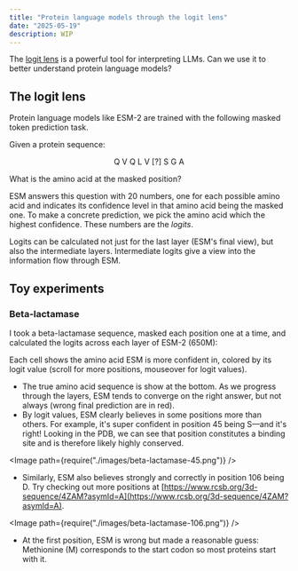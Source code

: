```yaml
---
title: "Protein language models through the logit lens"
date: "2025-05-19"
description: WIP
---
```



The [logit lens](https://www.lesswrong.com/posts/AcKRB8wDpdaN6v6ru/interpreting-gpt-the-logit-lens) is a powerful tool for interpreting LLMs. Can we use it to better understand protein language models?

## The logit lens

Protein language models like ESM-2 are trained with the following masked token prediction task.

Given a protein sequence:

$$
\text{Q V Q L V [?] S G A}
$$

What is the amino acid at the masked position?

ESM answers this question with 20 numbers, one for each possible amino acid and indicates its confidence level in that amino acid being the masked one. To make a concrete prediction, we pick the amino acid which the highest confidence. These numbers are the _logits_.

Logits can be calculated not just for the last layer (ESM's final view), but also the intermediate layers. Intermediate logits give a view into the information flow through ESM.

## Toy experiments

### Beta-lactamase

I took a beta-lactamase sequence, masked each position one at a time, and calculated the logits across each layer of ESM-2 (650M):

<TopTokensHeatmap
  title="Beta-Lactamase (PDB 4ZAM) top tokens by logit"
  sequence="SPQPLEQIKLSESQLSGRVGMIEMDLASGRTLTAWRADERFPMMSTFKVVLCGAVLARVDAGDEQLERKIHYRQQDLVDYSPVSEKHLADGMTVGELCAAAITMSDNSAANLLLATVGGPAGLTAFLRQIGDNVTRLDRWETELNEALPGDARDTTTPASMAATLRKLLTSQRLSARSQRQLLQWMVDDRVAGPLIRSVLPAGWFIADKTGAGERGARGIVALLGPNNKAERIVVIYLRDTPASMAERNQQIAGIGAALIEHWQR"
  tokensPath="/data/logit-lens/beta_lactamase_top_tokens.csv"
  logitsPath="/data/logit-lens/beta_lactamase_top_logits.csv"
  maxLogit="12.35"
/>

Each cell shows the amino acid ESM is more confident in, colored by its logit value (scroll for more positions, mouseover for logit values).

- The true amino acid sequence is show at the bottom. As we progress through the layers, ESM tends to converge on the right answer, but not always (wrong final prediction are in red).
- By logit values, ESM clearly believes in some positions more than others. For example, it's super confident in position 45 being S––and it's right! Looking in the PDB, we can see that position constitutes a binding site and is therefore likely highly conserved.

<Image path={require("./images/beta-lactamase-45.png")} />

- Similarly, ESM also believes strongly and correctly in position 106 being D. Try checking out more positions at [https://www.rcsb.org/3d-sequence/4ZAM?asymId=A](https://www.rcsb.org/3d-sequence/4ZAM?asymId=A).

<Image path={require("./images/beta-lactamase-106.png")} />

- At the first position, ESM is wrong but made a reasonable guess: Methionine (M) corresponds to the start codon so most proteins start with it.

<TopTokensHeatmap
  title="Antibody heavy chain (PDB 5XRQ) top tokens by logit"
  sequence="QVQLVQSGAEVKKPGSSVRVSCKASGDTFSSYSITWVRQAPGHGLQWMGGIFPIFGSTNYAQKFDDRLTITTDDSSRTVYMELTSLRLEDTAVYYCARGASKVEPAAPAYSDAFDMWGQGTLVTVSSASTKGPSVFPLAPSSKSTSGGTAALGCLVKDYFPEPVTVSWNSGALTSGVHTFPAVLQSSGLYSLSSVVTVPSSSLGTQTYICNVNHKPSNTKVDKRVEPKSCHHHHHH"
  tokensPath="/data/logit-lens/ab_heavy_chain_top_tokens.csv"
  logitsPath="/data/logit-lens/ab_heavy_chain_top_logits.csv"
  maxLogit="12"
/>

<TrueTokensRanksHeatmap
  title="Antibody heavy chain (PDB 5XRQ) top token ranks"
  sequence="QVQLVQSGAEVKKPGSSVRVSCKASGDTFSSYSITWVRQAPGHGLQWMGGIFPIFGSTNYAQKFDDRLTITTDDSSRTVYMELTSLRLEDTAVYYCARGASKVEPAAPAYSDAFDMWGQGTLVTVSSASTKGPSVFPLAPSSKSTSGGTAALGCLVKDYFPEPVTVSWNSGALTSGVHTFPAVLQSSGLYSLSSVVTVPSSSLGTQTYICNVNHKPSNTKVDKRVEPKSCHHHHHH"
  ranksPath="/data/logit-lens/ab_heavy_chain_true_token_ranks.csv"
/>
